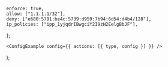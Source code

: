 
	enforce: true,
	allow: ["1.1.1.1/32"],
	deny: ["e680:5791:be4c:5739:d959:7b94:6d54:d4b4/128"],
	ip_policies: ["ipp_1yjqdrIBwgciY2I9zH2EelgBbJF"],
};

	<ConfigExample config={{ actions: [{ type, config }] }} />
);

